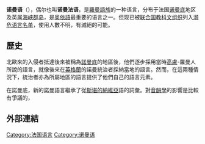 {{Infobox Language
| name = 诺曼语
| nativename = Normaund
| familycolor = Indo-European
| states ={{flag|France}}[[诺曼底|诺曼底]]、{{flag|Guernsey}}、{{flag|Alderney}}†、{{flag|Herm}}†、{{flag|Sark}}、{{flag|Jersey}}<small><br /><br />† 现已不再使用
|speakers = 未知
|ref=
|speakers2 = {{bulleted list|{{flag|Alderney}}: 0 (已灭绝)<ref name="BBC Voices - Jerriais">[http://www.bbc.co.uk/voices/multilingual/jerriais.shtml BBC Voices – Jerriais]</ref>
|{{flag|Guernsey}}: c. 1,300 (政府支持的数据)
|{{flag|Jersey}}: c. 4,000 (政府支持的数据)<ref name="BBC Voices - Jerriais"/>
|{{flag|Sark}}: < 20 in 1998 (高度濒危)<ref name="BBC Voices - Jerriais"/>
|[[欧日|欧日]]方言: < 100 (高度濒危)
|[[Cauchois方言|Cauchois]]方言: c. 50,000 (本地支持的数据)
|[[Cotentinais|Cotentinais]]方言: c. 50,000 (本地支持的数据)}}
| fam2 = [[義大利語族|義大利語族]]
| fam3 = [[羅曼語族|羅曼語族]]
| fam4 = [[意大利-西罗曼语支|意大利-西罗曼语支]]
| fam5 = Western
| fam6 = [[高卢-伊利比語支|高卢-伊利比語支]]
| fam7 = [[高卢-罗曼語支|高卢-罗曼語支]]
| fam8 = [[高卢-雷蒂亚語支|高卢-雷蒂亚語支]]
| fam9 = [[奥依語|奥依語]]
| script = [[拉丁字母|拉丁字母]]
| iso3 = nrf
| map = [[File:Normandy_map.png|center]]<center>诺曼语最盛时的分布区域</center>
}}

'''诺曼语'''（{{lang-fr|Normand}}），偶尔也叫'''诺曼法语'''，是[[羅曼語族|羅曼語族]]的一种语言，分布于法国[[诺曼底|诺曼底]]地区及英属[[海峡群岛|海峡群岛]]，是[[奥依語|奥依語]]最重要的语言之一。但现已被[[联合国教科文组织|联合国教科文组织]]列入[[濒危语言红书|濒危语言名单]]，使用人數不明，有滅絕的可能。

== 歷史 ==

北歐來的入侵者抵達後來被稱為[[諾曼底|諾曼底]]的地區後，他們逐步採用當時[[高盧|高盧]]-羅曼人所說的語言，就像後來在[[英格蘭|英格蘭]]的諾曼統治者採納當地的語言。然而，在這兩種情況下，統治者亦為所屬地區的語言提供了他們自己的語言元素。

在諾曼底，新的諾曼語言繼承了從[[斯堪的納維亞|斯堪的納維亞]]語的詞彙。對[[音韻學|音韻學]]的影響是比較有爭議的，{{fact|雖然有人認為，在諾曼語中保留的辅音音素/h/和/k/是由於斯堪的納維亞的影響。}}

==外部連結==
<center>{{InterWiki|code=nrm}}</center>

{{Lang-stub}}
{{Authority control}}
[[Category:法国语言|Category:法国语言]]
[[Category:诺曼语|Category:诺曼语]]
